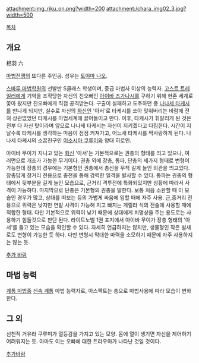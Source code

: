attachment:img_riku_on.png?width=200 attachment:/chara_img02_3.jpg?width=500

[[목차]]
== 개요 == 
相羽 六

[[마법전쟁]]의 또다른 주인공. 성우는 [[토야마 나오]].

[[스바루 마법학원]]의 선발반 S클래스 학생이며, 중급 마법사 이상의 능력자. [[고스트 트레일러]]에게 기억을 조작당한 자신의 친오빠인 [[아이바 츠가나시]]를 구하기 위해 현존 세계로 쫓아 왔지만 친오빠에게 직접 공격받는다. 구출이 실패하고 도주하던 중 [[나나세 타케시]]를 만나게 되지만, 실수로 자신의 [[화신]]인 '아서'로 타케시를 쏘아 맞춰버리는 바람에 전혀 상관없었던 타케시를 마법세계에 끌어들이고 만다. 이후, 타케시가 휘말리게 된 것은 전부 다 자신 탓이라며 앞으로 나나세 타케시는 자신이 지키겠다고 다짐한다. 시간이 지날수록 타케시를 생각하는 마음이 점점 커져가고, 어느새 타케시를 짝사랑하게 된다. 나나세 타케시의 소꿉친구인 [[이소시마 쿠루미]]와 양대 히로인.


아이바 무이가 지니고 있는 [[화신]] '아서'는 기본적으로는 권총의 형태를 띄고 있으나, 여러면으로 개조가 가능한 무기이다. 권총 외에 장총, 통파, 단총의 세가지 형태로 변형이 가능한데 장총의 경우에는 기본형인 권총에서 총신을 무척 길게 늘인 외관을 띄고있다. 장총답게 장거리 전용으로 충전을 통해 강력한 일격을 발사할 수 있다. 통파는 권총의 형태에서 뒷부분을 길게 늘인 모습으로, 근거리 격투전에 특화되있지만 상황에 따라서 사격이 가능하다. 마지막으로 단총은 기본형의 권총을 말한다. 보통 처음 소환할 때 이 모습인 경우가 많고, 상대를 떠보는 등의 가볍게 싸움에 임할 때에 자주 사용. 근,중거리 전용으로 위력은 낮지만 연발 사격이 가능해 치고 빠지는 게릴라 식의 전술에 사용할 때에 적합한 형태. 다만 기본적으로 위력이 낮기 때문에 상대에게 치명상을 주는 용도로는 사용하기 힘들것으로 판단 된다. 라이트노벨 1권 표지에서 아이바 무이가 장총 형태의 '아서'를 들고 있는 모습을 확인할 수 있다. 자세히 언급하지는 않지만, 생물형인 작은 벌새로도 변형이 가능한 듯 하다. 다만 변형시 막대한 마력을 소모하기 때문에 자주 사용하지는 않는 듯.

[[추가 바람]]

== 마법 능력 ==
[[계통 마법]]중 [[신속 계통]] 마법 능력자로, 아스펙트는 총으로 마법사용에 따라 모습이 변화한다.

== 그 외 ==
선천적 거유라 쿠루미가 열등감을 가지고 있는 모양. 몸에 열이 생기면 자신을 제어하기 어려워지는 듯. 아마도 이는 오빠에 대한 트라우마가 나타난 것일 것이다.

[[추가바람]]
